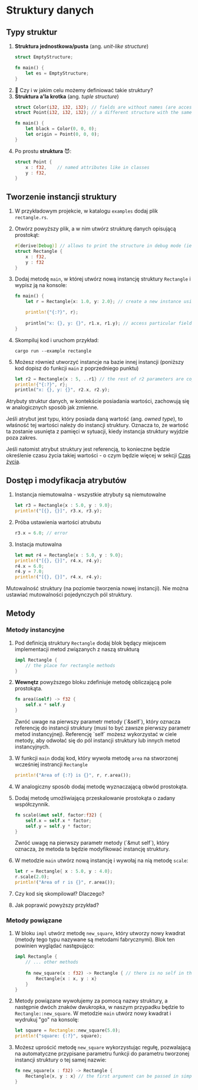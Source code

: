 
# Struktury danych

## Typy struktur

1. **Struktura jednostkowa/pusta** (ang. *unit-like structure*) 
    ```rust copy
    struct EmptyStructure; 

    fn main() {
        let es = EmptyStructure;
    }
    ```
1. 🤔 Czy i w jakim celu możemy definiować takie struktury?
1. **Struktura a'la krotka** (ang. *tuple structure*)
    ```rust copy
    struct Color(i32, i32, i32); // fields are without names (are access as in tuple)
    struct Point(i32, i32, i32); // a different structure with the same types

    fn main() {
        let black = Color(0, 0, 0);
        let origin = Point(0, 0, 0);
    }
    ```
1. Po prostu **struktura** 😈:
    ```rust copy
    struct Point {
        x : f32,    // named attributes like in classes
        y : f32,
    }
    ```


## Tworzenie instancji struktury

1. W przykładowym projekcie, w katalogu `examples` dodaj plik `rectangle.rs`.
1. Otwórz powyższy plik, a w nim utwórz strukturę danych opisującą prostokąt:
    ```rust copy
    #[derive(Debug)] // allows to print the structure in debug mode (ie. to use {:?})
    struct Rectangle {
        x : f32,
        y : f32
    }
    ```
1. Dodaj metodę `main`, w której utwórz nową instancję struktury `Rectangle` i wypisz ją na konsole:
    ```rust copy
    fn main() {
        let r = Rectangle{x: 1.0, y: 2.0}; // create a new instance using constructor

        println!{"{:?}", r};
        
        println("x: {}, y: {}", r1.x, r1.y); // access particular fields using . operator
    }
    ```
1. Skompiluj kod i uruchom przykład:
    ```copy
    cargo run --example rectangle
    ```

1. Możesz również utworzyć instancje na bazie innej instancji (poniższy kod dopisz do funkcji `main` z poprzedniego punktu)
    ```rust copy
    let r2 = Rectangle{x : 5, ..r1} // the rest of r2 parameters are copied from r1
    println!{"{:?}", r};
    println("x: {}, y: {}", r2.x, r2.y);
    ```

<Callout type="info">
Atrybuty struktur danych, w kontekście posiadania wartości, zachowują się w analogicznych sposób jak zmienne. 

Jeśli atrybut jest typu, który posiada daną wartość (ang. *owned type*), to właśność tej wartości należy do instancji struktury. Oznacza to, że wartość ta zostanie usunięta z pamięci w sytuacji, kiedy instancja struktury wyjdzie poza zakres.

Jeśli natomist atrybut struktury jest referencją, to konieczne będzie określenie czasu życia takiej wartości - o czym będzie więcej w sekcji [Czas życia](03-structures/03-lifecycle).
</Callout>

## Dostęp i modyfikacja atrybutów

1. Instancja niemutowalna - wszystkie atrybuty są niemutowalne
    ```rust copy
    let r3 = Rectangle{x : 5.0, y : 9.0};
    println!("[{}, {}]", r3.x, r3.y);
    ```
1. Próba ustawienia wartości atrubutu
    ```rust copy
    r3.x = 6.0; // error
    ```
1. Instacja mutowalna
    ```rust copy
    let mut r4 = Rectangle{x : 5.0, y : 9.0};
    println!("[{}, {}]", r4.x, r4.y);
    r4.x = 6.0;
    r4.y = 7.0;
    println!("[{}, {}]", r4.x, r4.y);
    ```

Mutowalność struktury (na poziomie tworzenia nowej instancji). Nie można ustawiać mutowalności pojedynczych pól struktury.

## Metody

### Metody instancyjne 

1. Pod definicją struktury `Rectangle` dodaj blok będący miejscem implementacji metod związanych z naszą strukturą
    ```rust copy
    impl Rectangle {
        // the place for rectangle methods
    }
    ```
1. **Wewnętz** powyższego bloku zdefiniuje metodę obliczającą pole prostokąta. 
    ```rust copy
    fn area(&self) -> f32 {
        self.x * self.y
    }
    ```
    <Callout type="info">
    Zwróć uwage na pierwszy parametr metody (`&self`), który oznacza referencję do instancji struktury (musi to być zawsze pierwszy parametr metod instancyjnej). Referencję `self` możesz wykorzystać w ciele metody, aby odwołać się do pól instancji struktury lub innych metod instancyjnych.
    </Callout>
1. W funkcji `main` dodaj kod, który wywoła metodę `area` na stworzonej wcześniej instrancji `Rectangle`
    ```rust copy
    println!("Area of {:?} is {}", r, r.area());
    ```
1. W analogiczny sposób dodaj metodę wyznaczającą obwód prostokąta.

1. Dodaj metodę umożliwiającą przeskalowanie prostokąta o zadany współczynnik.  
    ```rust copy
    fn scale(&mut self, factor:f32) {
        self.x = self.x * factor;
        self.y = self.y * factor;
    }
    ```
    <Callout type="info">
    Zwróć uwagę na pierwszy parametr metody (`&mut self`), który oznacza, że metoda ta będzie modyfikować instancję struktury.
    </Callout>
1. W metodzie `main` utwórz nową instancję i wywołaj na nią metodę `scale`:
    ```rust copy
    let r = Rectangle{ x : 5.0, y : 4.0};
    r.scale(2.0);
    println!("Area of r is {}", r.area());
    ```
1. Czy kod się skompilował? Dlaczego?
1. Jak poprawić powyższy przykład?

### Metody powiązane

1. W bloku `impl` utwórz metodę `new_square`, który utworzy nowy kwadrat (metody tego typu nazywane są metodami fabrycznymi). Blok ten powinien wyglądać następująco:
    ```rust copy
    impl Rectangle {
        // ... other methods
        
        fn new_square(x : f32) -> Rectangle { // there is no self in the argument list
            Rectangle{x : x, y : x}
        }
    }
    ```
1. Metody powiązane wywołujemy za pomocą nazwy struktury, a następnie dwóch znaków dwukropka, w naszym przypadku będzie to `Rectangle::new_square`. W metodzie `main` utwórz nowy kwadrat i wydrukuj "go" na konsolę:
    ```rust copy
    let square = Rectangle::new_square(5.0);
    println!("square: {:?}", square);
    ```
1. Możesz uprościć metodę `new_square` wykorzystując regułę, pozwalającą na automatyczne przypisane parametru funkcji do parametru tworzonej instancji struktury o tej samej nazwie:
    ```rust copy
    fn new_square(x : f32) -> Rectangle {
        Rectangle{x, y : x} // the first argument can be passed in simplified form
    }
    ```






